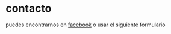 # contacto

puedes encontrarnos en [facebook](https://fb.me/editorialderiva) o usar el siguiente formulario
